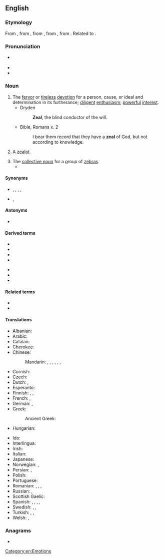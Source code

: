 ==English==

===Etymology===
From {{inh|en|enm|zele}}, from {{der|en|fro|zel}}, from {{der|en|LL.|zēlus}}, from {{der|en|grc|ζῆλος||zeal, jealousy}}, from {{m|grc|ζηλόω||to emulate, to be jealous}}. Related to {{m|en|jealous}}.

===Pronunciation===
* {{a|UK|US}} {{IPA|/ziːl/|lang=en}}
* {{audio|en-us-zeal.ogg|Audio (US)|lang=en}}
* {{rhymes|iːl|lang=en}}

===Noun===
{{en-noun|~}}

# The [[fervor]] or [[tireless]] [[devotion]] for a person, cause, or ideal and determination in its furtherance; [[diligent]] [[enthusiasm]]; [[powerful]] [[interest]].
#* Dryden
#*: '''Zeal''', the blind conductor of the will.
#* Bible, Romans x. 2
#*: I bear them record that they have a '''zeal''' of God, but not according to knowledge.
# {{lb|en|obsolete}} A [[zealot]].
#: {{rfquotek|Ben Jonson}}
# The [[collective noun]] for a group of [[zebra]]s.
#* {{quote-book|title=Zeal of Zebras: Animal Groups on an African Safari|author=Alex Kuskowski|year=2012|page=8|ISBN=1614802807|passage=A '''zeal''' of zebras confuses predators. Each zebra has a different set of stripes.}}

====Synonyms====
* {{sense|fervor}} {{l|en|ardor}}, {{l|en|eagerness}}, {{l|en|enthusiasm}}, {{l|en|intensity}}, {{l|en|passion}}
* {{sense|collective noun for zebras}} {{l|en|dazzle}}, {{l|en|herd}}

====Antonyms====
* {{sense|fervor}} {{l|en|apathy}}

====Derived terms====
{{der-top|}}
* {{l|en|zealot}}
* {{l|en|zealotic}}
* {{l|en|zealotical}}
* {{l|en|zealotry}}
{{der-mid}}
* {{l|en|zealous}}
* {{l|en|zealously}}
* {{l|en|zealousness}}
{{der-bottom}}

====Related terms====
* {{l|en|jealous}}
* {{l|en|jealousy}}

====Translations====
{{trans-top|fervor or devotion}}
* Albanian: {{t+|sq|cenë}}
* Arabic: {{t|ar|حماس}}
* Catalan: {{t+|ca|zel|m}}
* Cherokee: {{t|chr|ᎤᏚᎩᎬᏗ|sc=Cher}}
* Chinese:
*: Mandarin: {{t+|cmn|熱心|sc=Hani}}, {{t+|cmn|热心|tr=rèxīn|sc=Hani}}, {{t+|cmn|熱情|sc=Hani}}, {{t+|cmn|热情|tr=rèqíng|sc=Hani}}, {{t+|cmn|激情|tr=jīqíng|sc=Hani}}, {{t+|cmn|熱忱|sc=Hani}}, {{t+|cmn|热忱|tr=rèchén|sc=Hani}}
* Cornish: {{t|kw|diwysykter|m}}
* Czech: {{t|cs|horlivost|f}}
* Dutch: {{t+|nl|ijver|m}}, {{t+|nl|geestdrift|m}}
* Esperanto: {{t+|eo|fervoro}}
* Finnish: {{t+|fi|into}}, {{t+|fi|intohimo}}, {{t+|fi|kiihko}}
* French: {{t+|fr|zèle|m}}, {{t+|fr|assiduité|f}}
* German: {{t+|de|Eifer|m}}, {{t+|de|Begeisterung|f}}
* Greek:
*: Ancient Greek: {{t|grc|προθυμία|f}}
* Hungarian: {{t+|hu|buzgóság}}
{{trans-mid}}
* Ido: {{t+|io|zelo}}
* Interlingua: {{t|ia|zelo}}
* Irish: {{t|ga|díograis|f}}
* Italian: {{t+|it|zelo|m}}
* Japanese: {{t+|ja|熱情|tr=netsujō}}
* Norwegian: {{t+|no|engasjement|n}}, {{t|no|iver|m}}
* Persian: {{t+|fa|غیرت|tr=ğeyrat}}, {{t+|fa|تعصب|tr=ta'assob}}
* Polish: {{t+|pl|zapał|m-in}}
* Portuguese: {{t+|pt|zelo|m}}
* Romanian: {{t+|ro|zel|n}}, {{t+|ro|ardoare|f}}, {{t+|ro|râvnă|f}}, {{t+|ro|sârguință|f}}
* Russian: {{t+|ru|рве́ние|n}}, {{t+|ru|усе́рдие|n}}
* Scottish Gaelic: {{t|gd|eud|m}}
* Spanish: {{t+|es|ahínco|m}}, {{t+|es|fervor|m}}, {{t+|es|celo|m}}, {{t+|es|entusiasmo|m}}, {{t+|es|denuedo|m}}
* Swedish: {{t+|sv|iver}}, {{t+|sv|nit|c}}, {{t|sv|nitälskan|c}}
* Turkish: {{t+|tr|hırs}}, {{t+|tr|şevk}}, {{t+|tr|heves}}
* Welsh: {{t|cy|sêl|f}}, {{t|cy|selogrwydd|m}}
{{trans-bottom}}

===Anagrams===
* {{anagrams|en|Elza|laze}}

[[Category:en:Emotions]]